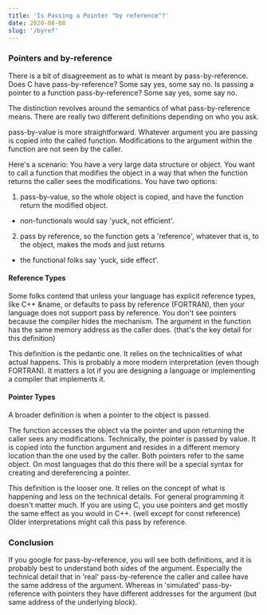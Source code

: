 ```yaml
---
title: 'Is Passing a Pointer "by reference"?'
date: 2020-08-08
slug: '/byref'
---
```


### Pointers and by-reference

There is a bit of disagreement as to what is meant by pass-by-reference.
Does C have pass-by-reference? Some say yes, some say no. Is passing
a pointer to a function pass-by-reference? Some say yes, some say no.

The distinction revolves around the semantics of what
pass-by-reference means. There are really two different definitions
depending on who you ask.

pass-by-value is more straightforward. Whatever argument you are passing is copied
into the called function. Modifications to the argument within the function
are not seen by the caller.

Here's a scenario:
You have a very large data structure or object. You want to call a function
that modifies the object in a way that when the function returns the caller
sees the modifications. You have two options:

1. pass-by-value, so the whole object is copied, and have the function return the modified object.

- non-functionals would say 'yuck, not efficient'.

2. pass by reference, so the function gets a 'reference', whatever that is, to the object, makes the mods and just returns

- the functional folks say 'yuck, side effect'.

#### Reference Types

Some folks contend that unless your language has explicit reference types,
like C++ &name, or defaults to pass by reference (FORTRAN), then your language does not support pass by reference.
You don't see pointers because the compiler hides the mechanism. The argument in the function has the same memory
address as the caller does. (that's the key detail for this definition)

This definition is the pedantic one. It relies on the technicalities of what actual happens. This is probably
a more modern interpretation (even though FORTRAN). It matters a lot if you are designing a language or
implementing a compiler that implements it.

#### Pointer Types
A broader definition is when a pointer to the object is passed.

The function accesses the object via the pointer and
upon returning the caller sees any modifications. Technically, the pointer is passed by value. It is copied into
the function argument and resides in a different memory location than the one used by the caller. Both pointers
refer to the same object. On most languages that do this there will be a special syntax for creating and dereferencing a pointer.

This definition is the looser one. It relies on the concept of what is happening and less on the technical details.
For general programming it doesn't matter much. If you are using C, you use pointers and get mostly the same
effect as you would in C++. (well except for const reference) Older interpretations might call this pass by reference.

### Conclusion

If you google for pass-by-reference, you will see both definitions, and it is probably best to understand
both sides of the argument. Especially the technical detail that in 'real' pass-by-reference the caller
and callee have the same address of the argument. Whereas in 'simulated' pass-by-reference with pointers
they have different addresses for the argument (but same address of the underlying block).
